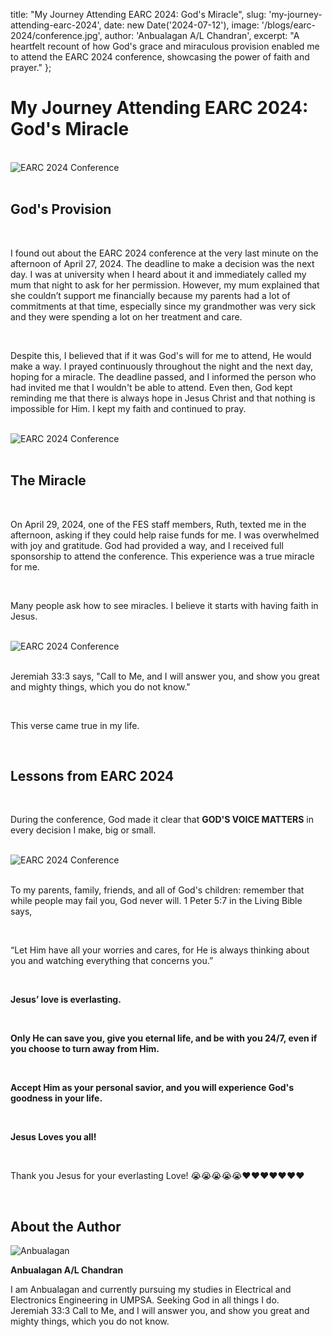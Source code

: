 
  title: "My Journey Attending EARC 2024: God's Miracle",
  slug: 'my-journey-attending-earc-2024',
  date: new Date('2024-07-12'),
  image: '/blogs/earc-2024/conference.jpg',
  author: 'Anbualagan A/L Chandran',
  excerpt: "A heartfelt recount of how God's grace and miraculous provision enabled me to attend the EARC 2024 conference, showcasing the power of faith and prayer."
};

<h1 className="font-bold text-4xl">My Journey Attending EARC 2024: God's Miracle</h1>

<br />

<div>
  <img src="/blogs/earc-2024/conference.jpg" alt="EARC 2024 Conference" className="w-full rounded-lg shadow-md" />
</div>

<br />

<h2 className="font-bold text-2xl">God's Provision</h2>

<br />

<p className="text-justify">
I found out about the EARC 2024 conference at the very last minute on the afternoon of April 27, 2024. The deadline to make a decision was the next day. I was at university when I heard about it and immediately called my mum that night to ask for her permission. However, my mum explained that she couldn’t support me financially because my parents had a lot of commitments at that time, especially since my grandmother was very sick and they were spending a lot on her treatment and care.
</p>

<br />

<p className="text-justify">
Despite this, I believed that if it was God's will for me to attend, He would make a way. I prayed continuously throughout the night and the next day, hoping for a miracle. The deadline passed, and I informed the person who had invited me that I wouldn't be able to attend. Even then, God kept reminding me that there is always hope in Jesus Christ and that nothing is impossible for Him. I kept my faith and continued to pray.
</p>

<br />

<div>
  <img src="/blogs/earc-2024/group2.jpg" alt="EARC 2024 Conference" className="w-full rounded-lg shadow-md" />
</div>

<br />

<h2 className="font-bold text-2xl">The Miracle</h2>

<br />

<p className="text-justify">
On April 29, 2024, one of the FES staff members, Ruth, texted me in the afternoon, asking if they could help raise funds for me. I was overwhelmed with joy and gratitude. God had provided a way, and I received full sponsorship to attend the conference. This experience was a true miracle for me.
</p>

<br />

<p className="text-justify">
Many people ask how to see miracles. I believe it starts with having faith in Jesus.
</p>

<br />

<div>
  <img src="/blogs/earc-2024/group3.jpg" alt="EARC 2024 Conference" className="w-full rounded-lg shadow-md" />
</div>

<br />

<p className="text-center italic">
Jeremiah 33:3 says, "Call to Me, and I will answer you, and show you great and mighty things, which you do not know."
</p>

<br />

<p className="text-justify">
This verse came true in my life.
</p>

<br />

<h2 className="font-bold text-2xl">Lessons from EARC 2024</h2>

<br />

<p className="text-justify">
During the conference, God made it clear that <strong>GOD'S VOICE MATTERS</strong> in every decision I make, big or small.
</p>

<br />

<div>
  <img src="/blogs/earc-2024/group4.jpg" alt="EARC 2024 Conference" className="w-full rounded-lg shadow-md" />
</div>

<br />

<p className="text-justify">
To my parents, family, friends, and all of God's children: remember that while people may fail you, God never will. 1 Peter 5:7 in the Living Bible says, 
</p>

<br />

<p className="text-center italic">
“Let Him have all your worries and cares, for He is always thinking about you and watching everything that concerns you.”
</p>

<br />

<p className="text-justify">
<strong>Jesus’ love is everlasting.</strong>
</p>

<br />

<p className="text-justify">
<strong>Only He can save you, give you eternal life, and be with you 24/7, even if you choose to turn away from Him.</strong>
</p>

<br />

<p className="text-justify">
<strong>Accept Him as your personal savior, and you will experience God's goodness in your life.</strong>
</p>

<br />

<p className="text-justify">
<strong>Jesus Loves you all!</strong>
</p>

<br />

<p className="text-justify">
Thank you Jesus for your everlasting Love! 😭😭😭😭😭❤❤❤❤❤❤❤
</p>

<br />

<div className="border p-4">
  <h2 className="font-bold text-center text-2xl">About the Author</h2>

  <div style={{ display: 'flex', alignItems: 'center', marginTop: '20px', flexWrap: 'wrap' }}>
    <img src="/author/anbu.jpg" alt="Anbualagan" style={{width: '100px', height: '100px', marginRight: '20px' }} />
    <div className="text-justify">
      <p className="text-lg"><strong>Anbualagan A/L Chandran</strong></p>
      <p>
        I am Anbualagan and currently pursuing my studies in Electrical and Electronics Engineering in UMPSA. Seeking God in all things I do. <br />
        Jeremiah 33:3 Call to Me, and I will answer you, and show you great and mighty things, which you do not know.
      </p>
    </div>
  </div>
</div>
